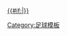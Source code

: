 [[2011/12賽季歐洲冠軍聯賽#分組賽|{{#if:{{{dc|}}}|{{nowrap|2011/12賽季歐洲冠軍聯賽}}}} {{nowrap|分組賽}}]]<!--
--><noinclude>[[Category:足球模板]]</noinclude>